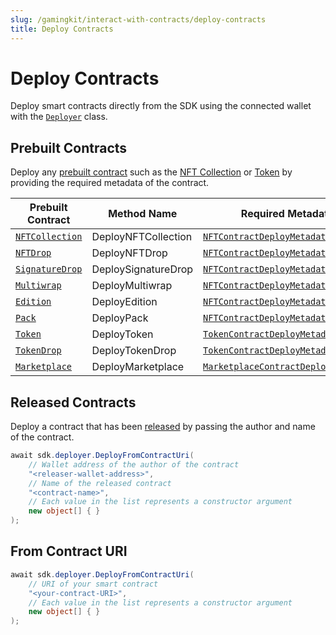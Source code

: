 ```yaml
---
slug: /gamingkit/interact-with-contracts/deploy-contracts
title: Deploy Contracts
---
```



# Deploy Contracts

Deploy smart contracts directly from the SDK using the
connected wallet with the [`Deployer`](/unity/Deployer) class.

## Prebuilt Contracts

Deploy any [prebuilt contract](/pre-built-contracts) such as the
[NFT Collection](/pre-built-contracts/nft-collection) or
[Token](/pre-built-contracts/token) by providing the required metadata of the contract.

| Prebuilt Contract                                      | Method Name         | Required Metadata                                                                                                                        |
| ------------------------------------------------------ | ------------------- | ---------------------------------------------------------------------------------------------------------------------------------------- |
| [`NFTCollection`](/pre-built-contracts/nft-collection) | DeployNFTCollection | [`NFTContractDeployMetadata`](/unity/NFTContractDeployMetadata#struct_web3sdkio_1_1_n_f_t_contract_deploy_metadata)                       |
| [`NFTDrop`](/pre-built-contracts/nft-drop)             | DeployNFTDrop       | [`NFTContractDeployMetadata`](/unity/NFTContractDeployMetadata#struct_web3sdkio_1_1_n_f_t_contract_deploy_metadata)                       |
| [`SignatureDrop`](/pre-built-contracts/signature-drop) | DeploySignatureDrop | [`NFTContractDeployMetadata`](/unity/NFTContractDeployMetadata#struct_web3sdkio_1_1_n_f_t_contract_deploy_metadata)                       |
| [`Multiwrap`](/pre-built-contracts/multiwrap)          | DeployMultiwrap     | [`NFTContractDeployMetadata`](/unity/NFTContractDeployMetadata#struct_web3sdkio_1_1_n_f_t_contract_deploy_metadata)                       |
| [`Edition`](/pre-built-contracts/edition)              | DeployEdition       | [`NFTContractDeployMetadata`](/unity/NFTContractDeployMetadata#struct_web3sdkio_1_1_n_f_t_contract_deploy_metadata)                       |
| [`Pack`](/pre-built-contracts/pack)                    | DeployPack          | [`NFTContractDeployMetadata`](/unity/NFTContractDeployMetadata#struct_web3sdkio_1_1_n_f_t_contract_deploy_metadata)                       |
| [`Token`](/pre-built-contracts/token)                  | DeployToken         | [`TokenContractDeployMetadata`](/unity/TokenContractDeployMetadata#struct_web3sdkio_1_1_token_contract_deploy_metadata)                   |
| [`TokenDrop`](/pre-built-contracts/token-drop)         | DeployTokenDrop     | [`TokenContractDeployMetadata`](/unity/TokenContractDeployMetadata#struct_web3sdkio_1_1_token_contract_deploy_metadata)                   |
| [`Marketplace`](/pre-built-contracts/marketplace)      | DeployMarketplace   | [`MarketplaceContractDeployMetadata`](/unity/MarketplaceContractDeployMetadata#struct_web3sdkio_1_1_marketplace_contract_deploy_metadata) |

## Released Contracts

Deploy a contract that has been [released](/release) by passing
the author and name of the contract.

```csharp
await sdk.deployer.DeployFromContractUri(
    // Wallet address of the author of the contract
    "<releaser-wallet-address>",
    // Name of the released contract
    "<contract-name>",
    // Each value in the list represents a constructor argument
    new object[] { }
);
```

## From Contract URI

```csharp
await sdk.deployer.DeployFromContractUri(
    // URI of your smart contract
    "<your-contract-URI>",
    // Each value in the list represents a constructor argument
    new object[] { }
);
```
